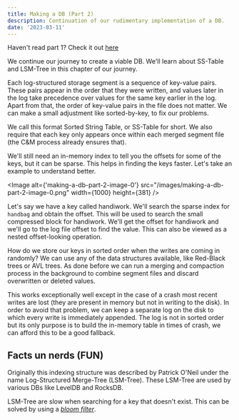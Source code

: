 ```yaml
---
title: Making a DB (Part 2)
description: Continuation of our rudimentary implementation of a DB.
date: '2023-03-11'
---
```


Haven't read part 1? Check it out [here](/posts/making-a-db-part-1)

We continue our journey to create a viable DB. We'll learn about SS-Table and LSM-Tree in this chapter of our journey.

Each log-structured storage segment is a sequence of key-value pairs. These pairs appear in the order that they were written, and values later in the log take precedence over values for the same key earlier in the log. Apart from that, the order of key-value pairs in the file does not matter. We can make a small adjustment like sorted-by-key, to fix our problems.

We call this format Sorted String Table, or SS-Table for short. We also require that each key only appears once within each merged segment file (the C&M process already ensures that).

We'll still need an in-memory index to tell you the offsets for some of the keys, but it can be sparse. This helps in finding the keys faster. Let's take an example to understand better.

<Image
  alt={'making-a-db-part-2-image-0'}
  src="/images/making-a-db-part-2-image-0.png"
  width={1000}
  height={381}
/>

Let's say we have a key called handiwork. We'll search the sparse index for `handbag` and obtain the offset. This will be used to search the small compressed block for handiwork. We'll get the offset for handiwork and we'll go to the log file offset to find the value. This can also be viewed as a nested offset-looking operation.

How do we store our keys in sorted order when the writes are coming in randomly? We can use any of the data structures available, like Red-Black trees or AVL trees.
As done before we can run a merging and compaction process in the background to combine segment files and discard overwritten or deleted values.

This works exceptionally well except in the case of a crash most recent writes are lost (they are present in memory but not in writing to the disk). In order to avoid that problem, we can keep a separate log on the disk to which every write is immediately appended. The log is not in sorted order but its only purpose is to build the in-memory table in times of crash, we can afford this to be a good fallback.

## Facts un nerds (FUN)

Originally this indexing structure was described by Patrick O'Neil under the name Log-Structured Merge-Tree (LSM-Tree). These LSM-Tree are used by various DBs like LevelDB and RocksDB.

LSM-Tree are slow when searching for a key that doesn't exist. This can be solved by using a _[bloom filter](https://en.wikipedia.org/wiki/Bloom_filter)_.
